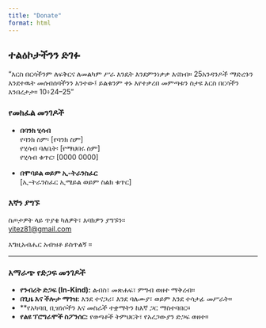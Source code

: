 ```yaml
---
title: "Donate"
format: html
---
```



## ተልዕኮታችንን ድገፉ

"እርስ በርሳችንም ለፍቅርና ለመልካም ሥራ እንዴት እንደምንነቃቃ እናስብ። 25አንዳንዶች ማድረጉን እንደተዉት መሰብሰባችንን አንተው፤ ይልቁንም ቀኑ እየተቃረበ መምጣቱን ስታዩ እርስ በርሳችን እንበረታታ። 10፥24–25"

### የመክፈል መንገዶች

- **በባንክ ሂሳብ**  
  የባንክ ስም፡ [የባንክ ስም]  
  የሂሳብ ባለቤት፡ [የማህበሩ ስም]  
  የሂሳብ ቁጥር፡ [0000 0000]

- **በሞባይል ወይም ኢ-ትራንስፈር**  
  [ኢ-ትራንስፈር ኢሜይል ወይም ስልክ ቁጥር]


### እኛን ያግኙ

ስጦታዎት ላይ ጥያቄ ካለዎት፣ እባክዎን ያግኙን፡፡  
[yitez81@gmail.com](mailto:yitez81@gmail.com)

እግዚአብሔር አብዝቶ ይስጥልኝ ።

----
### አማራጭ የድጋፍ መንገዶች

- **የንብረት ድጋፍ (In-Kind):** ልብስ፣ መጽሐፍ፣ ምግብ ወዘተ ማቅረብ።  
- **በጊዜ እና ችሎታ ማገዝ:** እንደ ተናጋሪ፣ እንደ ባለሙያ፣ ወይም እንደ ተሳታፊ መሥራት።  
- **የአካባቢ ቢዝነሶችን እና መስራች ተቋማትን ከእኛ ጋር ማስተባበር። 
- **የልዩ ፕሮግራሞች ስፖንሰር:** የወጣቶች ትምህርት፣ የአረጋውያን ድጋፍ ወዘተ።
